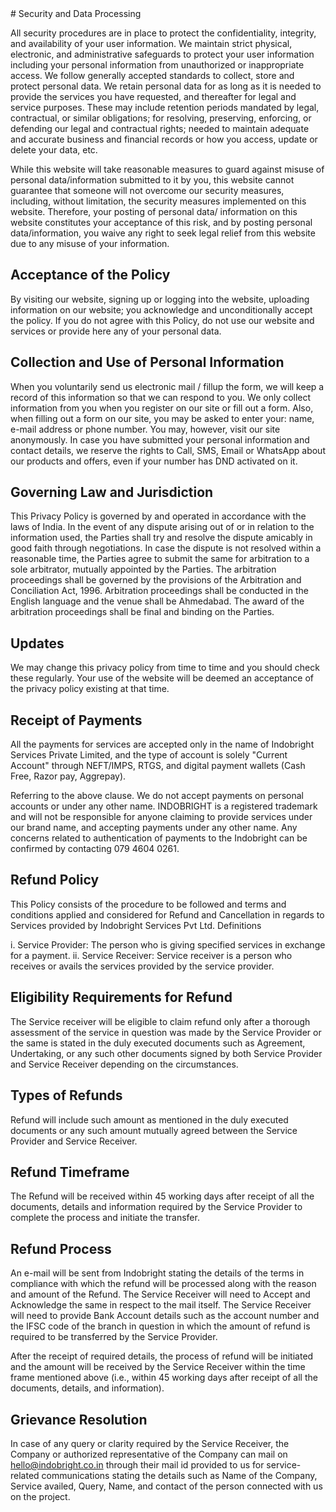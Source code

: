 
<VStack className="gap-20">
<Section empty paper padding={0}>
<Markdown>
# Security and Data Processing

All security procedures are in place to protect the confidentiality, integrity, and availability of your user information. We maintain strict physical, electronic, and administrative safeguards to protect your user information including your personal information from unauthorized or inappropriate access. We follow generally accepted standards to collect, store and protect personal data. We retain personal data for as long as it is needed to provide the services you have requested, and thereafter for legal and service purposes. These may include retention periods mandated by legal, contractual, or similar obligations; for resolving, preserving, enforcing, or defending our legal and contractual rights; needed to maintain adequate and accurate business and financial records or how you access, update or delete your data, etc.

While this website will take reasonable measures to guard against misuse of personal data/information submitted to it by you, this website cannot guarantee that someone will not overcome our security measures, including, without limitation, the security measures implemented on this website. Therefore, your posting of personal data/ information on this website constitutes your acceptance of this risk, and by posting personal data/information, you waive any right to seek legal relief from this website due to any misuse of your information.

## Acceptance of the Policy

By visiting our website, signing up or logging into the website, uploading information on our website; you acknowledge and unconditionally accept the policy. If you do not agree with this Policy, do not use our website and services or provide here any of your personal data.

## Collection and Use of Personal Information

When you voluntarily send us electronic mail / fillup the form, we will keep a record of this information so that we can respond to you. We only collect information from you when you register on our site or fill out a form. Also, when filling out a form on our site, you may be asked to enter your: name, e-mail address or phone number. You may, however, visit our site anonymously. In case you have submitted your personal information and contact details, we reserve the rights to Call, SMS, Email or WhatsApp about our products and offers, even if your number has DND activated on it.

## Governing Law and Jurisdiction

This Privacy Policy is governed by and operated in accordance with the laws of India. In the event of any dispute arising out of or in relation to the information used, the Parties shall try and resolve the dispute amicably in good faith through negotiations. In case the dispute is not resolved within a reasonable time, the Parties agree to submit the same for arbitration to a sole arbitrator, mutually appointed by the Parties. The arbitration proceedings shall be governed by the provisions of the Arbitration and Conciliation Act, 1996. Arbitration proceedings shall be conducted in the English language and the venue shall be Ahmedabad. The award of the arbitration proceedings shall be final and binding on the Parties.

## Updates

We may change this privacy policy from time to time and you should check these regularly. Your use of the website will be deemed an acceptance of the privacy policy existing at that time.

## Receipt of Payments

All the payments for services are accepted only in the name of Indobright Services Private Limited, and the type of account is solely "Current Account" through NEFT/IMPS, RTGS, and digital payment wallets (Cash Free, Razor pay, Aggrepay).

Referring to the above clause. We do not accept payments on personal accounts or under any other name. INDOBRIGHT is a registered trademark and will not be responsible for anyone claiming to provide services under our brand name, and accepting payments under any other name. Any concerns related to authentication of payments to the Indobright can be confirmed by contacting 079 4604 0261.

## Refund Policy

This Policy consists of the procedure to be followed and terms and conditions applied and considered for Refund and Cancellation in regards to Services provided by Indobright Services Pvt Ltd.
Definitions

i. Service Provider: The person who is giving specified services in exchange for a payment.
ii. Service Receiver: Service receiver is a person who receives or avails the services provided by the service provider.

## Eligibility Requirements for Refund

The Service receiver will be eligible to claim refund only after a thorough assessment of the service in question was made by the Service Provider or the same is stated in the duly executed documents such as Agreement, Undertaking, or any such other documents signed by both Service Provider and Service Receiver depending on the circumstances.

## Types of Refunds

Refund will include such amount as mentioned in the duly executed documents or any such amount mutually agreed between the Service Provider and Service Receiver.

## Refund Timeframe

The Refund will be received within 45 working days after receipt of all the documents, details and information required by the Service Provider to complete the process and initiate the transfer.

## Refund Process

An e-mail will be sent from Indobright stating the details of the terms in compliance with which the refund will be processed along with the reason and amount of the Refund.
The Service Receiver will need to Accept and Acknowledge the same in respect to the mail itself. The Service Receiver will need to provide Bank Account details such as the account number and the IFSC code of the branch in question in which the amount of refund is required to be transferred by the Service Provider.

After the receipt of required details, the process of refund will be initiated and the amount will be received by the Service Receiver within the time frame mentioned above (i.e., within 45 working days after receipt of all the documents, details, and information).

## Grievance Resolution

In case of any query or clarity required by the Service Receiver, the Company or authorized representative of the Company can mail on hello@indobright.co.in through their mail id provided to us for service-related communications stating the details such as Name of the Company, Service availed, Query, Name, and contact of the person connected with us on the project.

</Markdown>
</Section>
<FAQS {...FAQ_PROPS} />
</VStack>
